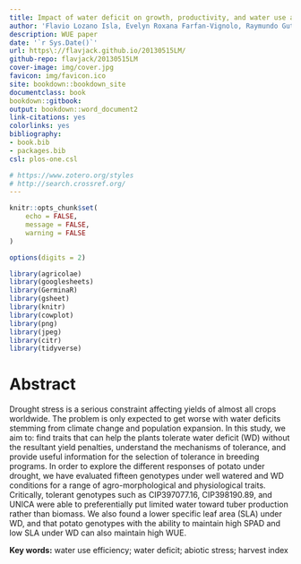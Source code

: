 ```yaml
---
title: Impact of water deficit on growth, productivity, and water use and transpiration efficiency in potato (*Solanum tuberosum* L.)
author: 'Flavio Lozano Isla, Evelyn Roxana Farfan-Vignolo, Raymundo Gutierrez, Raul Blas'
description: WUE paper
date: '`r Sys.Date()`'
url: https\://flavjack.github.io/20130515LM/
github-repo: flavjack/20130515LM
cover-image: img/cover.jpg
favicon: img/favicon.ico
site: bookdown::bookdown_site
documentclass: book
bookdown::gitbook:
output: bookdown::word_document2
link-citations: yes
colorlinks: yes
bibliography: 
- book.bib
- packages.bib
csl: plos-one.csl

# https://www.zotero.org/styles
# http://search.crossref.org/
---
```



```r

knitr::opts_chunk$set(
	echo = FALSE,
	message = FALSE,
	warning = FALSE
)

options(digits = 2)

library(agricolae)
library(googlesheets)
library(GerminaR)
library(gsheet)
library(knitr)
library(cowplot)
library(png)
library(jpeg)
library(citr)
library(tidyverse)


```


# Abstract {-}

Drought stress is a serious constraint affecting yields of almost all crops worldwide. The problem is only expected to get worse with water deficits stemming from climate change and population expansion. In this study, we aim to: find traits that can help the plants tolerate water deficit (WD) without the resultant yield penalties, understand the mechanisms of tolerance, and provide useful information for the selection of tolerance in breeding programs. In order to explore the different responses of potato under drought, we have evaluated fifteen genotypes under well watered and WD conditions for a range of agro-morphological and physiological traits. Critically, tolerant genotypes such as CIP397077.16, CIP398190.89, and UNICA were able to preferentially put limited water toward tuber production rather than biomass. We also found a lower specific leaf area (SLA) under WD, and that potato genotypes with the ability to maintain high SPAD and low SLA under WD can also maintain high WUE. 


**Key words:** water use efficiency; water deficit; abiotic stress; harvest index



